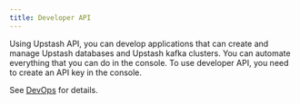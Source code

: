 ```yaml
---
title: Developer API
---
```


Using Upstash API, you can develop applications that can create and manage
Upstash databases and Upstash kafka clusters. You can automate everything that you can do in the console.
To use developer API, you need to create an API key in the console.


See [DevOps](/devops) for details.
